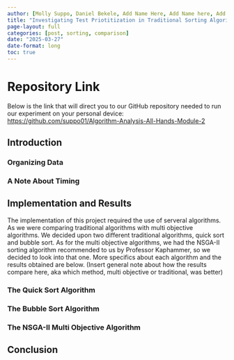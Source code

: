 ```yaml
---
author: [Molly Suppo, Daniel Bekele, Add Name Here, Add Name here, Add Name Here]
title: "Investigating Test Priotitization in Traditional Sorting Algorithms vs. a Multi Objective Sorting Algorithm"
page-layout: full
categories: [post, sorting, comparison]
date: "2025-03-27"
date-format: long
toc: true
---
```


# Repository Link

Below is the link that will direct you to our GitHub repository needed to run our experiment on your personal device: 
<https://github.com/suppo01/Algorithm-Analysis-All-Hands-Module-2>

## Introduction

### Organizing Data

### A Note About Timing

## Implementation and Results

The implementation of this project required the use of serveral algorithms. As we were comparing traditional algorithms with
multi objective algorithms. We decided upon two different traditional algorithms, quick sort and bubble sort. As for the multi
objective algorithms, we had the NSGA-II sorting algorithm recommended to us by Professor Kaphammer, so we decided to look into
that one. More specifics about each algorithm and the results obtained are below. (Insert general note about how the results
compare here, aka which method, multi objective or traditional, was better)

### The Quick Sort Algorithm

### The Bubble Sort Algorithm

### The NSGA-II Multi Objective Algorithm

## Conclusion
